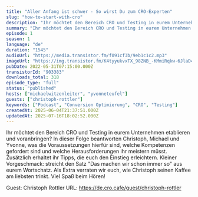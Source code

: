 ```yaml
---
title: "Aller Anfang ist schwer - So wirst Du zum CRO-Experten"
slug: "how-to-start-with-cro"
description: "Ihr möchtet den Bereich CRO und Testing in eurem Unternehmen etablieren und voranbringen?\nIn dieser Folge beantworten Christoph, Michael und Yvonne, was die Voraussetzungen hierfür sind, welche Kompetenzen gefordert sind und welche Herausforderungen ihr meistern müsst.\nZusätzlich erhaltet ihr Tipps, die euch den Einstieg erleichtern. Kleiner Vorgeschmack: streicht den Satz \"Das machen wir schon immer so\" aus eurem Wortschatz. Als Extra verraten wir euch, wie Christoph seinen Kaffee am liebsten trinkt.\nViel Spaß beim Hören!\n\nGuest: Christoph Rottler\nURL: https://de.cro.cafe/guest/christoph-rottler"
summary: "Ihr möchtet den Bereich CRO und Testing in eurem Unternehmen etablieren und voranbringen? \r\nIn dieser Folge beantworten Christoph, Michael und Yvonne, was die Voraussetzungen hierfür sind, welche Kompetenzen gefordert sind und welche Herausforderungen ihr meistern müsst. \r\nZusätzlich erhaltet ihr Tipps, die euch den Einstieg erleichtern. Kleiner Vorgeschmack: streicht den Satz \"Das machen wir schon immer so\" aus eurem Wortschatz. Als Extra verraten wir euch, wie Christoph seinen Kaffee am liebsten trinkt. \r\nViel Spaß beim Hören!"
episode: 1
season: 1
language: "de"
duration: "1545"
audioUrl: "https://media.transistor.fm/f091cf3b/9eb1c1c2.mp3"
imageUrl: "https://img.transistor.fm/K4tyyukvxTX_98ZNB_-KMmiRqkw-6JlaD4oGp8xMP_c/rs:fill:3000:3000:1/q:60/aHR0cHM6Ly9pbWct/dXBsb2FkLXByb2R1/Y3Rpb24udHJhbnNp/c3Rvci5mbS9kM2Zi/Nzk5OTNmN2U2YTYw/MzI0NDc3YWJjNWI3/ZDY2NC5wbmc.webp"
pubDate: 2022-05-31T07:15:00.000Z
transistorId: "903383"
downloads_total: 318
episode_type: "full"
status: "published"
hosts: ["michaelwitzenleiter", "yvonneteufel"]
guests: ["christoph-rottler"]
keywords: ["Podcast", "Conversion Optimierung", "CRO", "Testing"]
createdAt: 2025-06-04T21:37:51.000Z
updatedAt: 2025-07-16T18:02:52.000Z
---
```


Ihr möchtet den Bereich CRO und Testing in eurem Unternehmen etablieren und voranbringen?
In dieser Folge beantworten Christoph, Michael und Yvonne, was die Voraussetzungen hierfür sind, welche Kompetenzen gefordert sind und welche Herausforderungen ihr meistern müsst.
Zusätzlich erhaltet ihr Tipps, die euch den Einstieg erleichtern. Kleiner Vorgeschmack: streicht den Satz "Das machen wir schon immer so" aus eurem Wortschatz. Als Extra verraten wir euch, wie Christoph seinen Kaffee am liebsten trinkt.
Viel Spaß beim Hören!

Guest: Christoph Rottler
URL: https://de.cro.cafe/guest/christoph-rottler
